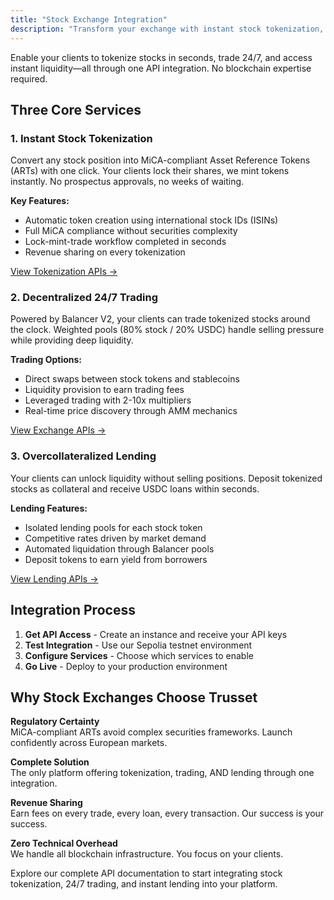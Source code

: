 ```yaml
---
title: "Stock Exchange Integration"
description: "Transform your exchange with instant stock tokenization, 24/7 trading, and collateralized lending"
---
```


Enable your clients to tokenize stocks in seconds, trade 24/7, and access instant liquidity—all through one API integration. No blockchain expertise required.

## Three Core Services

### 1. Instant Stock Tokenization

Convert any stock position into MiCA-compliant Asset Reference Tokens (ARTs) with one click. Your clients lock their shares, we mint tokens instantly. No prospectus approvals, no weeks of waiting.

**Key Features:**
- Automatic token creation using international stock IDs (ISINs)
- Full MiCA compliance without securities complexity
- Lock-mint-trade workflow completed in seconds
- Revenue sharing on every tokenization

[View Tokenization APIs →](/stock-exchanges)

### 2. Decentralized 24/7 Trading

Powered by Balancer V2, your clients can trade tokenized stocks around the clock. Weighted pools (80% stock / 20% USDC) handle selling pressure while providing deep liquidity.

**Trading Options:**
- Direct swaps between stock tokens and stablecoins
- Liquidity provision to earn trading fees
- Leveraged trading with 2-10x multipliers
- Real-time price discovery through AMM mechanics

[View Exchange APIs →](/balancer-exchange)

### 3. Overcollateralized Lending

Your clients can unlock liquidity without selling positions. Deposit tokenized stocks as collateral and receive USDC loans within seconds.

**Lending Features:**
- Isolated lending pools for each stock token
- Competitive rates driven by market demand
- Automated liquidation through Balancer pools
- Deposit tokens to earn yield from borrowers

[View Lending APIs →](/stock-loans)

## Integration Process

1. **Get API Access** - Create an instance and receive your API keys
2. **Test Integration** - Use our Sepolia testnet environment
3. **Configure Services** - Choose which services to enable
4. **Go Live** - Deploy to your production environment

## Why Stock Exchanges Choose Trusset

**Regulatory Certainty**  
MiCA-compliant ARTs avoid complex securities frameworks. Launch confidently across European markets.

**Complete Solution**  
The only platform offering tokenization, trading, AND lending through one integration.

**Revenue Sharing**  
Earn fees on every trade, every loan, every transaction. Our success is your success.

**Zero Technical Overhead**  
We handle all blockchain infrastructure. You focus on your clients.

<Card title="Ready to Transform Your Exchange?" icon="rocket" href="/stock-exchanges">
  Explore our complete API documentation to start integrating stock tokenization, 24/7 trading, and instant lending into your platform.
</Card>